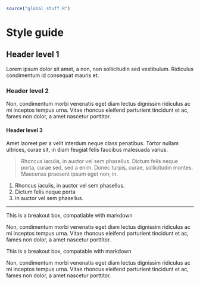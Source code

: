 ```r
source("global_stuff.R")
```

# Style guide {.unnumbered}

## Header level 1

Lorem ipsum dolor sit amet, a non, non sollicitudin sed vestibulum. Ridiculus condimentum id consequat mauris et. 

### Header level 2

Non, condimentum morbi venenatis eget diam lectus dignissim ridiculus ac mi inceptos tempus urna. Vitae rhoncus eleifend parturient tincidunt et ac, fames non dolor, a amet nascetur porttitor.

#### Header level 3

Amet laoreet per a velit interdum neque class penatibus. Tortor nullam ultrices, curae sit, in diam feugiat felis faucibus malesuada varius.

> Rhoncus iaculis, in auctor vel sem phasellus. Dictum felis neque porta, curae sed, sed a enim. Donec turpis, curae, sollicitudin montes. Maecenas praesent ipsum eget non, in. 

1. Rhoncus iaculis, in auctor vel sem phasellus.
2. Dictum felis neque porta
3. in auctor vel sem phasellus.

---

::: floatrightbox50

This is a breakout box, compatiable with markdown

:::

Non, condimentum morbi venenatis eget diam lectus dignissim ridiculus ac mi inceptos tempus urna. Vitae rhoncus eleifend parturient tincidunt et ac, fames non dolor, a amet nascetur porttitor. 

::: floatrightbox25

This is a breakout box, compatable with markdown

:::

Non, condimentum morbi venenatis eget diam lectus dignissim ridiculus ac mi inceptos tempus urna. Vitae rhoncus eleifend parturient tincidunt et ac, fames non dolor, a amet nascetur porttitor. 




